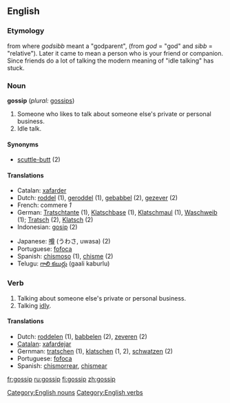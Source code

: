 ==English==

=== Etymology ===
from {{OE.}} where ''godsibb'' meant a "godparent", (from ''god'' = "god"  and ''sibb'' = "relative"). Later it came to mean a person who is your friend or companion. Since friends do a lot of talking the modern meaning of "idle talking" has stuck.

=== Noun ===
'''gossip'''  (''plural:'' [[gossips]])
#Someone who likes to talk about someone else's private or personal business.
#Idle talk.

==== Synonyms ====
* [[scuttle-butt]] (2)

====Translations====

{{top}}
*Catalan: [[xafarder]]
*Dutch: [[roddel]] {{m}} (1), [[geroddel]] {{n}} (1), [[gebabbel]] {{n}} (2), [[gezever]] {{m}} (2)
*French: commere ''1''
*German: [[Tratschtante]] {{f}} (1), [[Klatschbase]] {{f}} (1), [[Klatschmaul]] {{n}} (1), [[Waschweib]] {{n}} (1); [[Tratsch]] {{m}} (2), [[Klatsch]] {{m}} (2)
*Indonesian: [[gosip]] (2)
{{mid}}
*Japanese: [[噂]] (うわさ, uwasa) (2)
*Portuguese: [[fofoca]]
*Spanish: [[chismoso]] (1), [[chisme]] (2)
*Telugu: [[గాలి కబుర్లు]] (gaali kaburlu)
{{bottom}}

=== Verb ===
{{en-infl-reg-consonant|gossip||}}
# Talking about someone else's private or personal business.
# Talking [[idly]].

====Translations====
{{top}}
*Dutch: [[roddelen]] (1), [[babbelen]] (2), [[zeveren]] (2)
*[[Catalan]]: [[xafardejar]]
*Gernman: [[tratschen]] (1), [[klatschen]] (1, 2), [[schwatzen]] (2)
*Portuguese: [[fofoca]]
*Spanish: [[chismorrear]], [[chismear]]
{{bottom}}

[[Category:English nouns]]
[[Category:English verbs]]

[[fr:gossip]]
[[ru:gossip]]
[[fi:gossip]]
[[zh:gossip]]